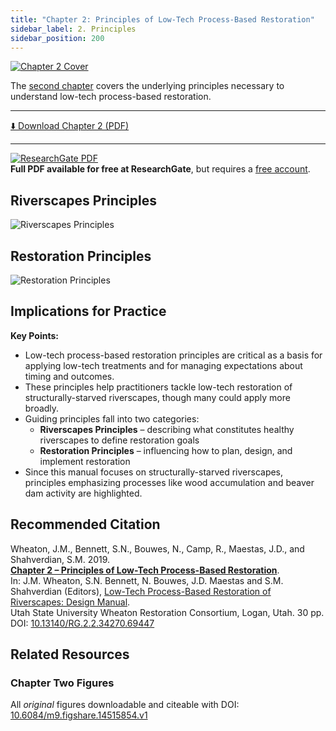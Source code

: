 ```yaml
---
title: "Chapter 2: Principles of Low-Tech Process-Based Restoration"
sidebar_label: 2. Principles
sidebar_position: 200
---
```



[![Chapter 2 Cover](/img/covers/Chap2_150.png)](http://dx.doi.org/10.13140/RG.2.2.34270.69447)

The [second chapter](http://dx.doi.org/10.13140/RG.2.2.34270.69447) covers the underlying principles necessary to understand low-tech process-based restoration.

---

[⬇️ Download Chapter 2 (PDF)](http://dx.doi.org/10.13140/RG.2.2.34270.69447)

---

[![ResearchGate PDF](/img/RG.png)](http://dx.doi.org/10.13140/RG.2.2.34270.69447)  
**Full PDF available for free at ResearchGate**, but requires a [free account](https://www.researchgate.net/signup.SignUp.html?hdrsu=1).

## Riverscapes Principles

![Riverscapes Principles](/img/RiverscapesPrinciples.png)

## Restoration Principles

![Restoration Principles](/img/RestorationPrinciples.png)

## Implications for Practice

**Key Points:**

- Low-tech process-based restoration principles are critical as a basis for applying low-tech treatments and for managing expectations about timing and outcomes.  
- These principles help practitioners tackle low-tech restoration of structurally-starved riverscapes, though many could apply more broadly.  
- Guiding principles fall into two categories:  
  - **Riverscapes Principles** – describing what constitutes healthy riverscapes to define restoration goals  
  - **Restoration Principles** – influencing how to plan, design, and implement restoration  
- Since this manual focuses on structurally-starved riverscapes, principles emphasizing processes like wood accumulation and beaver dam activity are highlighted.

## Recommended Citation

Wheaton, J.M., Bennett, S.N., Bouwes, N., Camp, R., Maestas, J.D., and Shahverdian, S.M. 2019.  
[**Chapter 2 – Principles of Low-Tech Process-Based Restoration**](http://dx.doi.org/10.13140/RG.2.2.34270.69447).  
In: J.M. Wheaton, S.N. Bennett, N. Bouwes, J.D. Maestas and S.M. Shahverdian (Editors), [Low-Tech Process-Based Restoration of Riverscapes: Design Manual](/manual).  
Utah State University Wheaton Restoration Consortium, Logan, Utah. 30 pp.  
DOI: [10.13140/RG.2.2.34270.69447](http://dx.doi.org/10.13140/RG.2.2.34270.69447)

## Related Resources

### Chapter Two Figures

All *original* figures downloadable and citeable with DOI:  
[10.6084/m9.figshare.14515854.v1](https://doi.org/10.6084/m9.figshare.14515854.v1)


<GoogleSlides src="https://widgets.figshare.com/articles/14515854/embed?show_title=1" title="Chapter Two Figures" width={568} height={351} />

